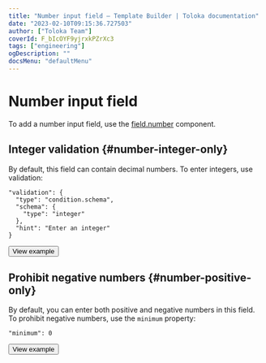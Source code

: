 ```yaml
---
title: "Number input field — Template Builder | Toloka documentation"
date: "2023-02-10T09:15:36.727503"
author: ["Toloka Team"]
coverId: F_bIcOYF9yjrxkPZrXc3
tags: ["engineering"]
ogDescription: ""
docsMenu: "defaultMenu"
---
```



# Number input field

To add a number input field, use the [field.number](/docs-new/template-builder/reference/field.number) component.

## Integer validation {#number-integer-only}

By default, this field can contain decimal numbers. To enter integers, use validation:

```
"validation": {
  "type": "condition.schema",
  "schema": {
    "type": "integer"
  },
  "hint": "Enter an integer"
}
```

<Button themeColor="light" view="default" size="l" type="link" url="https://ya.cc/t/ly07NbGi3ttExb">View example</Button>

## Prohibit negative numbers {#number-positive-only}

By default, you can enter both positive and negative numbers in this field. To prohibit negative numbers, use the `minimum` property:

```
"minimum": 0
```

<Button themeColor="light" view="default" size="l" type="link" url="https://ya.cc/t/-jTT88IN3ttEyM">View example</Button>

<ContactSupport/>
